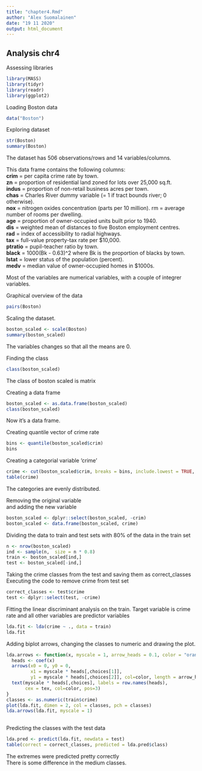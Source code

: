 ```yaml
---
title: "chapter4.Rmd"
author: "Alex Suomalainen"
date: "19 11 2020"
output: html_document
---
```


## Analysis chr4

Assessing libraries
```r
library(MASS)
library(tidyr)
library(readr)
library(ggplot2)
```

Loading Boston data
```r
data("Boston")
```

Exploring dataset
```r
str(Boston)
summary(Boston)
```
The dataset has 506 observations/rows and 14 variables/columns.  


This data frame contains the following columns:  
**crim** = per capita crime rate by town.  
**zn** = proportion of residential land zoned for lots over 25,000 sq.ft.  
**indus** = proportion of non-retail business acres per town.  
**chas** = Charles River dummy variable (= 1 if tract bounds river; 0 otherwise).  
**nox** = nitrogen oxides concentration (parts per 10 million). rm = average number of rooms per dwelling.  
**age** = proportion of owner-occupied units built prior to 1940.  
**dis** = weighted mean of distances to five Boston employment centres.  
**rad** = index of accessibility to radial highways.  
**tax** = full-value property-tax rate per \$10,000.  
**ptratio** = pupil-teacher ratio by town.  
**black** = 1000(Bk - 0.63)^2 where Bk is the proportion of blacks by town.  
**lstat** = lower status of the population (percent).    
**medv** = median value of owner-occupied homes in \$1000s.

Most of the variables are numerical variables, with a couple of integrer variables.  

Graphical overview of the data
```r
pairs(Boston)
```


Scaling the dataset.  
```r
boston_scaled <- scale(Boston)
summary(boston_scaled)
```
The variables changes so that all the means are 0.  

Finding the class
```r
class(boston_scaled)
```
The class of boston scaled is matrix  

Creating a data frame  
```r
boston_scaled <- as.data.frame(boston_scaled)
class(boston_scaled)
```
Now it's a data frame. 

Creating quantile vector of crime rate  
```r
bins <- quantile(boston_scaled$crim)
bins
```

Creating a categorial variable 'crime'
```r
crime <- cut(boston_scaled$crim, breaks = bins, include.lowest = TRUE, label = c( "low", "med_low", "med_high", "high"))
table(crime)
```
The categories are evenly distributed. 

Removing the original variable  
and adding the new variable
```r
boston_scaled <- dplyr::select(boston_scaled, -crim)
boston_scaled <- data.frame(boston_scaled, crime)

```

Dividing the data to train and test sets with 80% of the data in the train set
```r
n <- nrow(boston_scaled)
ind <- sample(n,  size = n * 0.8)
train <- boston_scaled[ind,]
test <- boston_scaled[-ind,]
```

Taking the crime classes from the test and saving them as correct_classes  
Executing the code to remove crime from test set
```r
correct_classes <- test$crime
test <- dplyr::select(test, -crime)
```

Fitting the linear discriminant analysis on the train.  Target variable is crime rate and all other variables are predictor variables
```r
lda.fit <- lda(crime ~ ., data = train)
lda.fit
```

Adding biplot arrows, changing the classes to numeric and drawing the plot.    
```r
lda.arrows <- function(x, myscale = 1, arrow_heads = 0.1, color = "orange", tex = 0.75, choices = c(1,2)){
  heads <- coef(x)
  arrows(x0 = 0, y0 = 0, 
         x1 = myscale * heads[,choices[1]], 
         y1 = myscale * heads[,choices[2]], col=color, length = arrow_heads)
  text(myscale * heads[,choices], labels = row.names(heads), 
       cex = tex, col=color, pos=3)
}
classes <- as.numeric(train$crime)
plot(lda.fit, dimen = 2, col = classes, pch = classes)
lda.arrows(lda.fit, myscale = 1)
  
```

Predicting the classes with the test data
```r
lda.pred <- predict(lda.fit, newdata = test)
table(correct = correct_classes, predicted = lda.pred$class)
```

The extremes were predicted pretty correctly  
There is some difference in the medium classes.  





